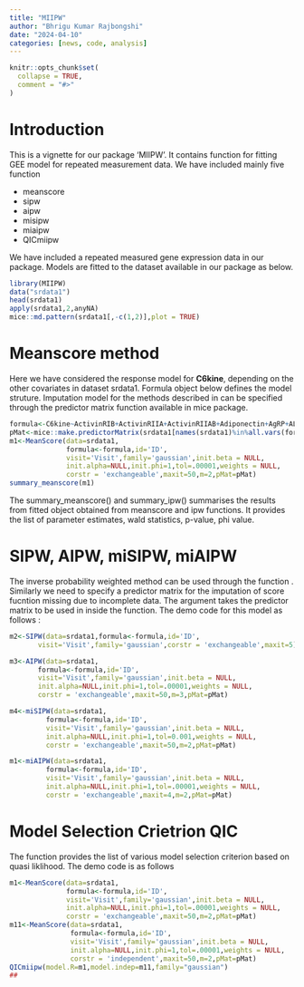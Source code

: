 ```yaml
---
title: "MIIPW"
author: "Bhrigu Kumar Rajbongshi"
date: "2024-04-10"
categories: [news, code, analysis]
---
```

  


```r
knitr::opts_chunk$set(
  collapse = TRUE,
  comment = "#>"
)
```

# Introduction

This is a vignette for our package 'MIIPW'. It contains function for fitting GEE model for repeated measurement data. We have included mainly five function

-   meanscore
-   sipw
-   aipw
-   misipw
-   miaipw
-   QICmiipw

We have included a repeated measured gene expression data in our package. Models are fitted to the dataset available in our package as below.

```r
library(MIIPW)
data("srdata1")
head(srdata1)
apply(srdata1,2,anyNA)
mice::md.pattern(srdata1[,-c(1,2)],plot = TRUE)
```

# Meanscore method

Here we have considered the response model for **C6kine**, depending on the other covariates in dataset srdata1. Formula object below defines the model struture. Imputation model for the methods described in \link{MeanScore} can be specified through the predictor matrix function available in mice package.

```r
formula<-C6kine~ActivinRIB+ActivinRIIA+ActivinRIIAB+Adiponectin+AgRP+ALCAM
pMat<-mice::make.predictorMatrix(srdata1[names(srdata1)%in%all.vars(formula)])
m1<-MeanScore(data=srdata1,
              formula<-formula,id='ID',
              visit='Visit',family='gaussian',init.beta = NULL,
              init.alpha=NULL,init.phi=1,tol=.00001,weights = NULL,
              corstr = 'exchangeable',maxit=50,m=2,pMat=pMat)
summary_meanscore(m1)
```

The summary_meanscore() and summary_ipw() summarises the results from fitted object obtained from meanscore and ipw functions. It provides the list of parameter estimates, wald statistics, p-value, phi value.

# SIPW, AIPW, miSIPW, miAIPW

The inverse probability weighted method can be used through the function \code{SIPW,AIPW,miSIPW,miAIPW}. Similarly we need to specify a predictor matrix for the imputation of score fucntion missing due to incomplete data. The \code{pMat} argument takes the predictor matrix to be used in \link{mice} inside the function. The demo code for this model as follows :
  
  ```r
m2<-SIPW(data=srdata1,formula<-formula,id='ID',
         visit='Visit',family='gaussian',corstr = 'exchangeable',maxit=5)

m3<-AIPW(data=srdata1,
         formula<-formula,id='ID',
         visit='Visit',family='gaussian',init.beta = NULL,
         init.alpha=NULL,init.phi=1,tol=.00001,weights = NULL,
         corstr = 'exchangeable',maxit=50,m=3,pMat=pMat)

m4<-miSIPW(data=srdata1,
           formula<-formula,id='ID',
           visit='Visit',family='gaussian',init.beta = NULL,
           init.alpha=NULL,init.phi=1,tol=0.001,weights = NULL,
           corstr = 'exchangeable',maxit=50,m=2,pMat=pMat)

m1<-miAIPW(data=srdata1,
           formula<-formula,id='ID',
           visit='Visit',family='gaussian',init.beta = NULL,
           init.alpha=NULL,init.phi=1,tol=.00001,weights = NULL,
           corstr = 'exchangeable',maxit=4,m=2,pMat=pMat)

```

# Model Selection Crietrion QIC

The \code{QICmiipw} function provides the list of various model selection criterion based on quasi liklihood. The demo code is as follows

```r
m1<-MeanScore(data=srdata1,
              formula<-formula,id='ID',
              visit='Visit',family='gaussian',init.beta = NULL,
              init.alpha=NULL,init.phi=1,tol=.00001,weights = NULL,
              corstr = 'exchangeable',maxit=50,m=2,pMat=pMat)
m11<-MeanScore(data=srdata1,
               formula<-formula,id='ID',
               visit='Visit',family='gaussian',init.beta = NULL,
               init.alpha=NULL,init.phi=1,tol=.00001,weights = NULL,
               corstr = 'independent',maxit=50,m=2,pMat=pMat)
QICmiipw(model.R=m1,model.indep=m11,family="gaussian")
##
```
